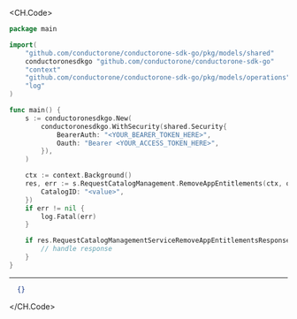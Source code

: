 
<CH.Code>
```go RemoveAppEntitlements.go
package main

import(
	"github.com/conductorone/conductorone-sdk-go/pkg/models/shared"
	conductoronesdkgo "github.com/conductorone/conductorone-sdk-go"
	"context"
	"github.com/conductorone/conductorone-sdk-go/pkg/models/operations"
	"log"
)

func main() {
    s := conductoronesdkgo.New(
        conductoronesdkgo.WithSecurity(shared.Security{
            BearerAuth: "<YOUR_BEARER_TOKEN_HERE>",
            Oauth: "Bearer <YOUR_ACCESS_TOKEN_HERE>",
        }),
    )

    ctx := context.Background()
    res, err := s.RequestCatalogManagement.RemoveAppEntitlements(ctx, operations.C1APIRequestcatalogV1RequestCatalogManagementServiceRemoveAppEntitlementsRequest{
        CatalogID: "<value>",
    })
    if err != nil {
        log.Fatal(err)
    }

    if res.RequestCatalogManagementServiceRemoveAppEntitlementsResponse != nil {
        // handle response
    }
}
```
---

```json Example Response
  {}
```
</CH.Code>
